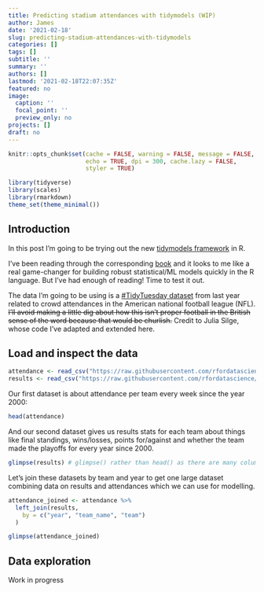 ```yaml
---
title: Predicting stadium attendances with tidymodels (WIP)
author: James
date: '2021-02-18'
slug: predicting-stadium-attendances-with-tidymodels
categories: []
tags: []
subtitle: ''
summary: ''
authors: []
lastmod: '2021-02-18T22:07:35Z'
featured: no
image:
  caption: ''
  focal_point: ''
  preview_only: no
projects: []
draft: no
---
```



```r
knitr::opts_chunk$set(cache = FALSE, warning = FALSE, message = FALSE,
                      echo = TRUE, dpi = 300, cache.lazy = FALSE,
                      styler = TRUE)

library(tidyverse)
library(scales)
library(rmarkdown)
theme_set(theme_minimal())
```

## Introduction

In this post I'm going to be trying out the new [tidymodels framework ](https://www.tidymodels.org/) in R.

I've been reading through the corresponding [book](https://www.tmwr.org/) and it looks to me like a real game-changer for building robust statistical/ML models quickly in the R language. But I've had enough of reading! Time to test it out.

The data I'm going to be using is a [#TidyTuesday dataset](https://github.com/rfordatascience/tidytuesday) from last year related to crowd attendances in the American national football league (NFL). ~~I'll avoid making a little dig about how this isn't proper football in the British sense of the word because that would be churlish.~~ Credit to Julia Silge, whose code I've adapted and extended here.


## Load and inspect the data

```r
attendance <- read_csv("https://raw.githubusercontent.com/rfordatascience/tidytuesday/master/data/2020/2020-02-04/attendance.csv")
results <- read_csv("https://raw.githubusercontent.com/rfordatascience/tidytuesday/master/data/2020/2020-02-04/standings.csv")
```


Our first dataset is about attendance per team every week since the year 2000:

```r
head(attendance)
```

And our second dataset gives us results stats for each team about things like final standings, wins/losses, points for/against and whether the team made the playoffs for every year since 2000. 

```r
glimpse(results) # glimpse() rather than head() as there are many columns
```

Let's join these datasets by team and year to get one large dataset combining data on results and attendances which we can use for modelling.

```r
attendance_joined <- attendance %>%
  left_join(results,
    by = c("year", "team_name", "team")
  )

glimpse(attendance_joined)
```


## Data exploration

Work in progress





